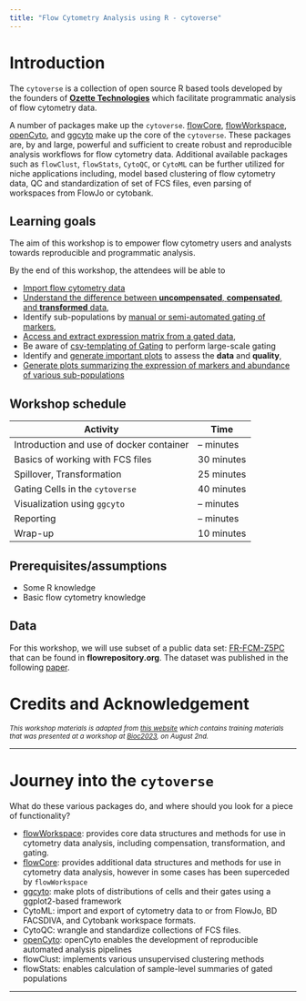 ```yaml
---
title: "Flow Cytometry Analysis using R - cytoverse"
---
```


# Introduction

The `cytoverse` is a collection of open source R based tools developed by the founders of **[Ozette Technologies](https://ozette.com)** which facilitate programmatic analysis of flow cytometry data.

A number of packages make up the `cytoverse`. [flowCore](https://bioconductor.org/packages/release/bioc/html/flowCore.html), [flowWorkspace](https://www.bioconductor.org/packages/release/bioc/html/flowWorkspace.html), [openCyto](https://bioconductor.org/packages/release/bioc/html/openCyto.html), and [ggcyto](https://www.bioconductor.org/packages/release/bioc/html/ggcyto.html) make up the core of the `cytoverse`. These packages are, by and large, powerful and sufficient to create robust and reproducible analysis workflows for flow cytometry data. Additional available packages such as `flowClust`, `flowStats`, `CytoQC`, or `CytoML` can be further utilized for niche applications including, model based clustering of flow cytometry data, QC and standardization of set of FCS files, even parsing of workspaces from FlowJo or cytobank.

## Learning goals

The aim of this workshop is to empower flow cytometry users and analysts towards reproducible and programmatic analysis.

By the end of this workshop, the attendees will be able to

-   [Import flow cytometry data](articles/1_Import_fcs.html)
-   [Understand the difference between **uncompensated**, **compensated**, and **transformed** data](articles/2_Spillover_transformation.html),
-   Identify sub-populations by [manual or semi-automated gating of markers](articles/3_Gating_1.html),
-   [Access and extract expression matrix from a gated data](articles/4_Gating_2.html),
-   Be aware of [csv-templating of Gating](articles/5_Gating_gatingTemplate.html) to perform large-scale gating
-   Identify and [generate important plots](articles/6_ggcyto.html) to assess the **data** and  **quality**,
-   [Generate plots summarizing the expression of markers and abundance of various sub-populations](articles/7_Reporting.html)

## Workshop schedule

| Activity                                         | Time       |
|--------------------------------------------------|------------|
| Introduction and use of docker container         | -- minutes |
| Basics of working with FCS files                 | 30 minutes |
| Spillover, Transformation                        | 25 minutes |
| Gating Cells in the `cytoverse`                  | 40 minutes |
| Visualization using `ggcyto`                     | -- minutes |
| Reporting                                        | -- minutes |
| Wrap-up                                          | 10 minutes |


## Prerequisites/assumptions

-   Some R knowledge
-   Basic flow cytometry knowledge

## Data

For this workshop, we will use subset of a public data set: [FR-FCM-Z5PC](https://flowrepository.org/public_experiment_representations/5932) that can be found in **flowrepository.org**. The dataset was published in the following [paper](https://doi.org/10.1038/s41467-022-34638-2).


# Credits and Acknowledgement

^*This workshop materials is adapted from [this website](https://cdn.ozetteai.com/cytoverse-bioc-2023/index.html) which contains training materials that was presented at a workshop at [Bioc2023](https://bioc2023.bioconductor.org/schedule/), on August 2nd.*^

---

# Journey into the `cytoverse`

What do these various packages do, and where should you look for a piece of functionality?

* [flowWorkspace](https://www.bioconductor.org/packages/release/bioc/html/flowWorkspace.html): provides core data structures and methods for use in cytometry data analysis, including compensation, transformation, and gating. 
* [flowCore](https://bioconductor.org/packages/release/bioc/html/flowCore.html): provides additional data structures and methods for use in cytometry data analysis, however in some cases has been superceded by `flowWorkspace`
* [ggcyto](https://www.bioconductor.org/packages/release/bioc/html/ggcyto.html): make plots of distributions of cells and their gates using a ggplot2-based framework
* CytoML: import and export of cytometry data to or from FlowJo, BD FACSDIVA, and Cytobank workspace formats.
* CytoQC: wrangle and standardize collections of FCS files.
* [openCyto](https://bioconductor.org/packages/release/bioc/html/openCyto.html): openCyto enables the development of reproducible automated analysis pipelines
* flowClust: implements various unsupervised clustering methods
* flowStats: enables calculation of sample-level summaries of gated populations

---



